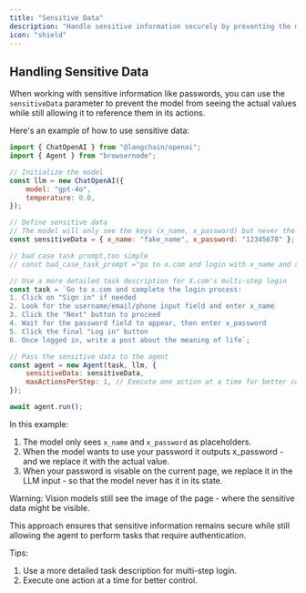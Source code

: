 ```yaml
---
title: "Sensitive Data"
description: "Handle sensitive information securely by preventing the model from seeing actual passwords."
icon: "shield"
---
```


## Handling Sensitive Data

When working with sensitive information like passwords, you can use the `sensitiveData` parameter to prevent the model from seeing the actual values while still allowing it to reference them in its actions.

Here's an example of how to use sensitive data:

```js
import { ChatOpenAI } from "@langchain/openai";
import { Agent } from "browsernode";

// Initialize the model
const llm = new ChatOpenAI({
	model: "gpt-4o",
	temperature: 0.0,
});

// Define sensitive data
// The model will only see the keys (x_name, x_password) but never the actual values
const sensitiveData = { x_name: "fake_name", x_password: "12345678" };

// bad case task prompt,too simple
// const bad_case_task_prompt ="go to x.com and login with x_name and x_password then write a post about the meaning of life";

// Use a more detailed task description for X.com's multi-step login
const task = `Go to x.com and complete the login process:
1. Click on "Sign in" if needed
2. Look for the username/email/phone input field and enter x_name
3. Click the "Next" button to proceed
4. Wait for the password field to appear, then enter x_password
5. Click the final "Log in" button
6. Once logged in, write a post about the meaning of life`;

// Pass the sensitive data to the agent
const agent = new Agent(task, llm, {
	sensitiveData: sensitiveData,
	maxActionsPerStep: 1, // Execute one action at a time for better control
});

await agent.run();

```

In this example:
1. The model only sees `x_name` and `x_password` as placeholders.
2. When the model wants to use your password it outputs x_password - and we replace it with the actual value.
3. When your password is visable on the current page, we replace it in the LLM input - so that the model never has it in its state.

Warning: Vision models still see the image of the page - where the sensitive data might be visible.

This approach ensures that sensitive information remains secure while still allowing the agent to perform tasks that require authentication.

Tips:
1. Use a more detailed task description for multi-step login.
2. Execute one action at a time for better control.